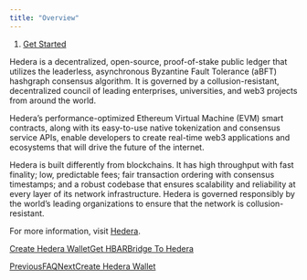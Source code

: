 ```yaml
---
title: "Overview"
---
```


1. [Get Started](/get-started)

Hedera is a decentralized, open-source, proof-of-stake public ledger that utilizes the leaderless, asynchronous Byzantine Fault Tolerance (aBFT) hashgraph consensus algorithm. It is governed by a collusion-resistant, decentralized council of leading enterprises, universities, and web3 projects from around the world.

Hedera’s performance-optimized Ethereum Virtual Machine (EVM) smart contracts, along with its easy-to-use native tokenization and consensus service APIs, enable developers to create real-time web3 applications and ecosystems that will drive the future of the internet.

Hedera is built differently from blockchains. It has high throughput with fast finality; low, predictable fees; fair transaction ordering with consensus timestamps; and a robust codebase that ensures scalability and reliability at every layer of its network infrastructure. Hedera is governed responsibly by the world’s leading organizations to ensure that the network is collusion-resistant.

For more information, visit [Hedera](https://hedera.com/).

[Create Hedera Wallet](/get-started/hedera-guide/create-hedera-wallet)[Get HBAR](/get-started/hedera-guide/get-hbar)[Bridge To Hedera](/get-started/hedera-guide/bridge-to-hedera)

[PreviousFAQ](/get-started/faq)[NextCreate Hedera Wallet](/get-started/hedera-guide/create-hedera-wallet)
